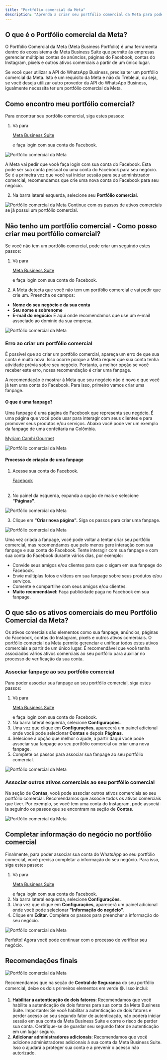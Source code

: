 ```yaml
---
title: "Portfólio comercial da Meta"
description: "Aprenda a criar seu portfólio comercial da Meta para poder conectar seu número do WhatsApp ao Treble.ai."
---
```


## O que é o Portfólio comercial da Meta?

O Portfólio Comercial da Meta (Meta Business Portfolio) é uma ferramenta dentro do ecossistema da Meta Business Suite que permite às empresas gerenciar múltiplas contas de anúncios, páginas do Facebook, contas do Instagram, pixels e outros ativos comerciais a partir de um único lugar.

Se você quer utilizar a API do WhatsApp Business, precisa ter um portfólio comercial da Meta. Isto é um requisito da Meta e não do Treble.ai, ou seja, se você deseja utilizar outro provedor da API do WhatsApp Business, igualmente necessita ter um portfólio comercial da Meta.

## Como encontro meu portfólio comercial?

Para encontrar seu portfólio comercial, siga estes passos:

1. Vá para <a class="article-link" href="https://business.facebook.com/business/login_page"><p>Meta Business Suite</p><Icon icon="arrow-up-right-from-square" iconType="solid" /></a> e faça login com sua conta do Facebook.

<img src="/images/business-manager-login.png" alt="Portfólio comercial da Meta" />

<Tip>A Meta vai pedir que você faça login com sua conta do Facebook. Esta pode ser sua conta pessoal ou uma conta do Facebook para seu negócio. Se é a primeira vez que você vai iniciar sessão para seu administrador comercial, recomendamos que crie uma nova conta do Facebook para seu negócio.</Tip>

2. Na barra lateral esquerda, selecione seu **Portfólio comercial**.

<img src="/images/business-manager.png" alt="Portfólio comercial da Meta" />

<Card title="Se você já tem um portfólio comercial, clique aqui" horizontal icon="diagram-next" href="#o-que-sao-os-ativos-comerciais-do-meu-portfolio-comercial-da-meta">
  Continue com os passos de ativos comerciais se já possui um portfólio comercial.
</Card>

## Não tenho um portfólio comercial - Como posso criar meu portfólio comercial?

Se você não tem um portfólio comercial, pode criar um seguindo estes passos:

1. Vá para <a class="article-link" href="https://business.facebook.com/business/login_page"><p>Meta Business Suite</p><Icon icon="arrow-up-right-from-square" iconType="solid" /></a> e faça login com sua conta do Facebook.

2. A Meta detecta que você não tem um portfólio comercial e vai pedir que crie um. Preencha os campos:

- **Nome do seu negócio e da sua conta**
- **Seu nome e sobrenome**
- **E-mail do negócio:** É aqui onde recomendamos que use um e-mail associado ao domínio da sua empresa.

<img src="/images/create-business-manager.png" alt="Portfólio comercial da Meta" />

### Erro ao criar um portfólio comercial

É possível que ao criar um portfólio comercial, apareça um erro de que sua conta é muito nova. Isso ocorre porque a Meta requer que sua conta tenha atividade prévia sobre seu negócio. Portanto, a melhor opção se você receber este erro, nossa recomendação é criar uma fanpage.

A recomendação é mostrar à Meta que seu negócio não é novo e que você já tem uma conta do Facebook. Para isso, primeiro vamos criar uma fanpage.

#### O que é uma fanpage?

Uma fanpage é uma página do Facebook que representa seu negócio. É uma página que você pode usar para interagir com seus clientes e para promover seus produtos e/ou serviços. Abaixo você pode ver um exemplo da fanpage de uma confeitaria na Colômbia. <a class="article-link" href="https://web.facebook.com/myriamcamhicocinaypasteleria"><p>Myriam Camhi Gourmet</p><Icon icon="arrow-up-right-from-square" iconType="solid" /></a>

<img src="/images/ejemplo-fanpage.png" alt="Portfólio comercial da Meta" />

#### Processo de criação de uma fanpage

1. Acesse sua conta do Facebook. <a class="article-link" href="https://www.facebook.com/"><p>Facebook</p><Icon icon="arrow-up-right-from-square" iconType="solid" /></a>.
2. No painel da esquerda, expanda a opção de mais e selecione **"Páginas"**.

<img src="/images/create-fanpage.gif" alt="Portfólio comercial da Meta" />

3. Clique em **"Criar nova página".** Siga os passos para criar uma fanpage.

<img src="/images/fanpage.png" alt="Portfólio comercial da Meta" />

Uma vez criada a fanpage, você pode voltar a tentar criar seu portfólio comercial, mas recomendamos que pelo menos gere interação com sua fanpage e sua conta do Facebook. Tente interagir com sua fanpage e com sua conta do Facebook durante vários dias, por exemplo:

- Convide seus amigos e/ou clientes para que o sigam em sua fanpage do Facebook.
- Envie múltiplas fotos e vídeos em sua fanpage sobre seus produtos e/ou serviços.
- Comente e compartilhe com seus amigos e/ou clientes.
- **Muito recomendável:** Faça publicidade paga no Facebook em sua fanpage.

## O que são os ativos comerciais do meu Portfólio Comercial da Meta?

Os ativos comerciais são elementos como sua fanpage, anúncios, páginas do Facebook, contas do Instagram, pixels e outros ativos comerciais. O portfólio comercial da Meta permite gerenciar e unificar todos estes ativos comerciais a partir de um único lugar. É recomendável que você tenha associados vários ativos comerciais ao seu portfólio para auxiliar no processo de verificação da sua conta.

### Associar fanpage ao seu portfólio comercial

Para poder associar sua fanpage ao seu portfólio comercial, siga estes passos:

1. Vá para <a class="article-link" href="https://business.facebook.com/"><p>Meta Business Suite</p><Icon icon="arrow-up-right-from-square" iconType="solid" /></a> e faça login com sua conta do Facebook.
2. Na barra lateral esquerda, selecione **Configurações**.
3. Uma vez que clique em **Configurações**, aparecerá um painel adicional onde você pode selecionar **Contas** e depois **Páginas**.
4. Selecione a opção que melhor o ajude, a partir daqui você pode associar sua fanpage ao seu portfólio comercial ou criar uma nova fanpage.
5. Complete os passos para associar sua fanpage ao seu portfólio comercial.

<img src="/images/associate-fanpage.gif" alt="Portfólio comercial da Meta" />

### Associar outros ativos comerciais ao seu portfólio comercial

Na seção de **Contas**, você pode associar outros ativos comerciais ao seu portfólio comercial. Recomendamos que associe todos os ativos comerciais que tiver. Por exemplo, se você tem uma conta do Instagram, pode associá-la seguindo os passos que se encontram na seção de **Contas**.

<img src="/images/add-insta.png" alt="Portfólio comercial da Meta" />

## Completar informação do negócio no portfólio comercial

Finalmente, para poder associar sua conta do WhatsApp ao seu portfólio comercial, você precisa completar a informação do seu negócio. Para isso, siga estes passos:

1. Vá para <a class="article-link" href="https://business.facebook.com/"><p>Meta Business Suite</p><Icon icon="arrow-up-right-from-square" iconType="solid" /></a> e faça login com sua conta do Facebook.
2. Na barra lateral esquerda, selecione **Configurações**.
3. Uma vez que clique em **Configurações**, aparecerá um painel adicional onde você pode selecionar **"Informação do negócio"**.
4. Clique em **Editar**. Complete os passos para preencher a informação do seu negócio.

<img src="/images/add-info.gif" alt="Portfólio comercial da Meta" />

<Check>Perfeito! Agora você pode continuar com o processo de verificar seu negócio.</Check>

## Recomendações finais

<img src="/images/security-center.png" alt="Portfólio comercial da Meta" />

Recomendamos que na seção de **Central de Segurança** do seu portfólio comercial, deixe os dois primeiros elementos em verde 🟢. Isso inclui:

1. **Habilitar a autenticação de dois fatores**: Recomendamos que você habilite a autenticação de dois fatores para sua conta da Meta Business Suite. Importante: Se você habilitar a autenticação de dois fatores e perder acesso ao seu segundo fator de autenticação, não poderá iniciar sessão em sua conta da Meta Business Suite e corre o risco de perder sua conta. Certifique-se de guardar seu segundo fator de autenticação em um lugar seguro.
2. **Adicionar administradores adicionais**: Recomendamos que você adicione administradores adicionais à sua conta da Meta Business Suite. Isso o ajudará a proteger sua conta e a prevenir o acesso não autorizado. 